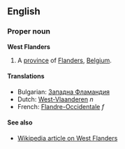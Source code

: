 ==English==

===Proper noun===
'''West Flanders'''

#A [[province]] of [[Flanders]], [[Belgium]].

====Translations====
*Bulgarian: [[Западна Фламандия]]
*Dutch: [[West-Vlaanderen]] ''n''
*French: [[Flandre-Occidentale]] ''f''

====See also====
*[[en:West_Flanders|Wikipedia article on West Flanders]]